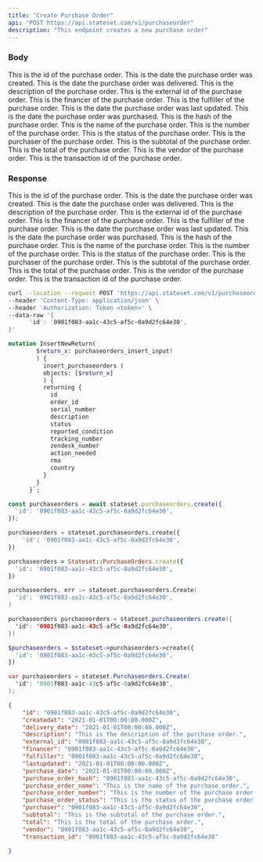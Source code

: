 ```yaml
---
title: "Create Purchase Order"
api: "POST https://api.stateset.com/v1/purchaseorder"
description: "This endpoint creates a new purchase order"
---
```


### Body

<ParamField body="id" type="string">
  This is the id of the purchase order.
</ParamField>

<ParamField body="createdat" type="string">
  This is the date the purchase order was created.
</ParamField>

<ParamField body="delivery_date" type="string">
  This is the date the purchase order was delivered.
</ParamField>

<ParamField body="description" type="string">
  This is the description of the purchase order.
</ParamField>

<ParamField body="external_id" type="string">
  This is the external id of the purchase order.
</ParamField>

<ParamField body="financer" type="string">
  This is the financer of the purchase order.
</ParamField>

<ParamField body="fulfiller" type="string">
  This is the fulfiller of the purchase order.
</ParamField>

<ParamField body="lastupdated" type="string">
  This is the date the purchase order was last updated.
</ParamField>

<ParamField body="purchase_date" type="string">
  This is the date the purchase order was purchased.
</ParamField>

<ParamField body="purchase_order_hash" type="string">
  This is the hash of the purchase order.
</ParamField>

<ParamField body="purchase_order_name" type="string">
  This is the name of the purchase order.
</ParamField>

<ParamField body="purchase_order_number" type="string">
  This is the number of the purchase order.
</ParamField>

<ParamField body="purchase_order_status" type="string">
  This is the status of the purchase order.
</ParamField>

<ParamField body="purchaser" type="string">
  This is the purchaser of the purchase order.
</ParamField>

<ParamField body="subtotal" type="string">
  This is the subtotal of the purchase order.
</ParamField>

<ParamField body="total" type="string">
  This is the total of the purchase order.
</ParamField>

<ParamField body="vendor" type="string">
  This is the vendor of the purchase order.
</ParamField>

<ParamField body="transaction_id" type="string">
  This is the transaction id of the purchase order.
</ParamField>

### Response

<ResponseField name="id" type="string">
  This is the id of the purchase order.
</ResponseField>

<ResponseField name="createdat" type="string">
  This is the date the purchase order was created.
</ResponseField>

<ResponseField name="delivery_date" type="string">
  This is the date the purchase order was delivered.
</ResponseField>

<ResponseField name="description" type="string">
  This is the description of the purchase order.
</ResponseField>

<ResponseField name="external_id" type="string">
  This is the external id of the purchase order.
</ResponseField>

<ResponseField name="financer" type="string">
  This is the financer of the purchase order.
</ResponseField>

<ResponseField name="fulfiller" type="string">
  This is the fulfiller of the purchase order.
</ResponseField>

<ResponseField name="lastupdated" type="string">
  This is the date the purchase order was last updated.
</ResponseField>

<ResponseField name="purchase_date" type="string">
  This is the date the purchase order was purchased.
</ResponseField>

<ResponseField name="purchase_order_hash" type="string">
  This is the hash of the purchase order.
</ResponseField>

<ResponseField name="purchase_order_name" type="string">
  This is the name of the purchase order.
</ResponseField>

<ResponseField name="purchase_order_number" type="string">
  This is the number of the purchase order.
</ResponseField>

<ResponseField name="purchase_order_status" type="string">
  This is the status of the purchase order.
</ResponseField>

<ResponseField name="purchaser" type="string">
  This is the purchaser of the purchase order.
</ResponseField>

<ResponseField name="subtotal" type="string">
  This is the subtotal of the purchase order.
</ResponseField>

<ResponseField name="total" type="string">
  This is the total of the purchase order.
</ResponseField>

<ResponseField name="vendor" type="string">
  This is the vendor of the purchase order.
</ResponseField>

<ResponseField name="transaction_id" type="string">
  This is the transaction id of the purchase order.
</ResponseField>

<RequestExample>

```bash cURL
curl --location --request POST 'https://api.stateset.com/v1/purchaseorder' \
--header 'Content-Type: application/json' \
--header 'Authorization: Token <token>' \
--data-raw '{
      'id': '0901f083-aa1c-43c5-af5c-0a9d2fc64e30',
}'
```

```graphQL GraphQL
mutation InsertNewReturn(
        $return_x: purchaseorders_insert_input!
        ) {
          insert_purchaseorders (
          objects: [$return_x]
          ) {    
          returning {
            id
            order_id
            serial_number
            description
            status
            reported_condition
            tracking_number
            zendesk_number
            action_needed
            rma
            country
          }
        }
      }`;
```

```js Node.js
const purchaseorders = await stateset.purchaseorders.create({
  'id': '0901f083-aa1c-43c5-af5c-0a9d2fc64e30',
});
```
  
```python Python
purchaseorders = stateset.purchaseorders.create({
    'id': '0901f083-aa1c-43c5-af5c-0a9d2fc64e30',
})
```

```ruby Ruby
purchaseorders = Stateset::PurchaseOrders.create({
  'id': '0901f083-aa1c-43c5-af5c-0a9d2fc64e30',
})
```

```go Go
purchaseorders, err := stateset.purchaseorders.Create(
  'id': '0901f083-aa1c-43c5-af5c-0a9d2fc64e30',
)
```

```java Java
purchaseorders purchaseorders = stateset.purchaseorders.create({
  'id': '0901f083-aa1c-43c5-af5c-0a9d2fc64e30',
})
```

```php PHP
$purchaseorders = $stateset->purchaseorders->create({
  'id': '0901f083-aa1c-43c5-af5c-0a9d2fc64e30',
})
```

```csharp C#
var purchaseorders = stateset.Purchaseorders.Create(
  'id': '0901f083-aa1c-43c5-af5c-0a9d2fc64e30',
);
```


</RequestExample>

<ResponseExample>

```json Response
{
    "id": "0901f083-aa1c-43c5-af5c-0a9d2fc64e30",
    "createdat": "2021-01-01T00:00:00.000Z",
    "delivery_date": "2021-01-01T00:00:00.000Z",
    "description": "This is the description of the purchase order.",
    "external_id": "0901f083-aa1c-43c5-af5c-0a9d2fc64e30",
    "financer": "0901f083-aa1c-43c5-af5c-0a9d2fc64e30",
    "fulfiller": "0901f083-aa1c-43c5-af5c-0a9d2fc64e30",
    "lastupdated": "2021-01-01T00:00:00.000Z",
    "purchase_date": "2021-01-01T00:00:00.000Z",
    "purchase_order_hash": "0901f083-aa1c-43c5-af5c-0a9d2fc64e30",
    "purchase_order_name": "This is the name of the purchase order.",
    "purchase_order_number": "This is the number of the purchase order.",
    "purchase_order_status": "This is the status of the purchase order.",
    "purchaser": "0901f083-aa1c-43c5-af5c-0a9d2fc64e30",
    "subtotal": "This is the subtotal of the purchase order.",
    "total": "This is the total of the purchase order.",
    "vendor": "0901f083-aa1c-43c5-af5c-0a9d2fc64e30",
    "transaction_id": "0901f083-aa1c-43c5-af5c-0a9d2fc64e30"
    
}  
```

</ResponseExample>
